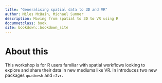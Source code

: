 ```yaml
---
title: "Generalising spatial data to 3D and VR"
author: Miles McBain, Michael Sumner
description: Moving from spatial to 3D to VR using R
documnetclass: book
site: bookdown::bookdown_site
---
```


# About this

This workshop is for R users familiar with spatial workflows looking to explore
and share their data in new mediums like VR. In introduces two new packages
`quadmesh` and `r2vr`.
